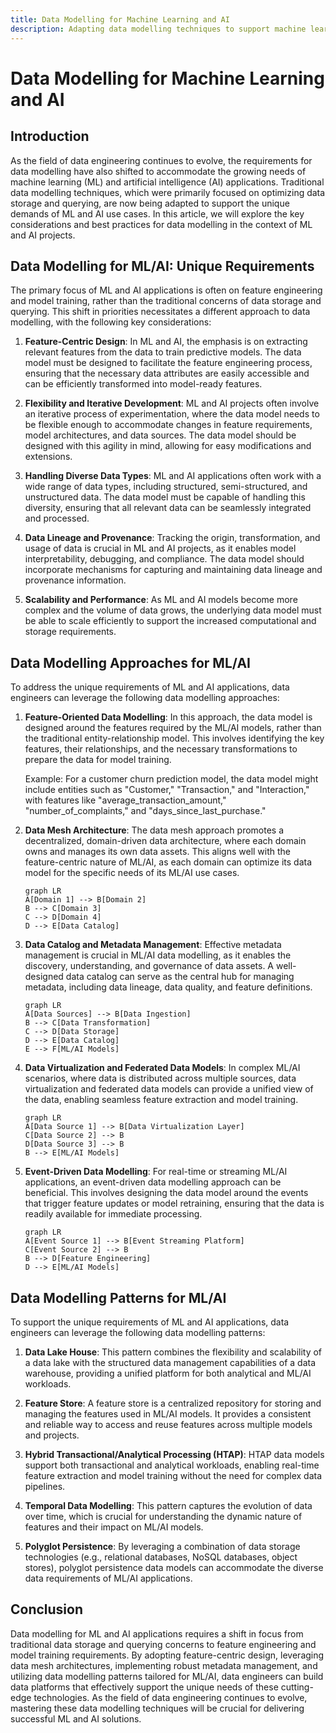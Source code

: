```yaml
---
title: Data Modelling for Machine Learning and AI
description: Adapting data modelling techniques to support machine learning and AI applications
---
```


# Data Modelling for Machine Learning and AI

## Introduction

As the field of data engineering continues to evolve, the requirements for data modelling have also shifted to accommodate the growing needs of machine learning (ML) and artificial intelligence (AI) applications. Traditional data modelling techniques, which were primarily focused on optimizing data storage and querying, are now being adapted to support the unique demands of ML and AI use cases. In this article, we will explore the key considerations and best practices for data modelling in the context of ML and AI projects.

## Data Modelling for ML/AI: Unique Requirements

The primary focus of ML and AI applications is often on feature engineering and model training, rather than the traditional concerns of data storage and querying. This shift in priorities necessitates a different approach to data modelling, with the following key considerations:

1. **Feature-Centric Design**: In ML and AI, the emphasis is on extracting relevant features from the data to train predictive models. The data model must be designed to facilitate the feature engineering process, ensuring that the necessary data attributes are easily accessible and can be efficiently transformed into model-ready features.

2. **Flexibility and Iterative Development**: ML and AI projects often involve an iterative process of experimentation, where the data model needs to be flexible enough to accommodate changes in feature requirements, model architectures, and data sources. The data model should be designed with this agility in mind, allowing for easy modifications and extensions.

3. **Handling Diverse Data Types**: ML and AI applications often work with a wide range of data types, including structured, semi-structured, and unstructured data. The data model must be capable of handling this diversity, ensuring that all relevant data can be seamlessly integrated and processed.

4. **Data Lineage and Provenance**: Tracking the origin, transformation, and usage of data is crucial in ML and AI projects, as it enables model interpretability, debugging, and compliance. The data model should incorporate mechanisms for capturing and maintaining data lineage and provenance information.

5. **Scalability and Performance**: As ML and AI models become more complex and the volume of data grows, the underlying data model must be able to scale efficiently to support the increased computational and storage requirements.

## Data Modelling Approaches for ML/AI

To address the unique requirements of ML and AI applications, data engineers can leverage the following data modelling approaches:

1. **Feature-Oriented Data Modelling**: In this approach, the data model is designed around the features required by the ML/AI models, rather than the traditional entity-relationship model. This involves identifying the key features, their relationships, and the necessary transformations to prepare the data for model training.

   Example: For a customer churn prediction model, the data model might include entities such as "Customer," "Transaction," and "Interaction," with features like "average_transaction_amount," "number_of_complaints," and "days_since_last_purchase."

2. **Data Mesh Architecture**: The data mesh approach promotes a decentralized, domain-driven data architecture, where each domain owns and manages its own data assets. This aligns well with the feature-centric nature of ML/AI, as each domain can optimize its data model for the specific needs of its ML/AI use cases.

   ```mermaid
   graph LR
   A[Domain 1] --> B[Domain 2]
   B --> C[Domain 3]
   C --> D[Domain 4]
   D --> E[Data Catalog]
   ```

3. **Data Catalog and Metadata Management**: Effective metadata management is crucial in ML/AI data modelling, as it enables the discovery, understanding, and governance of data assets. A well-designed data catalog can serve as the central hub for managing metadata, including data lineage, data quality, and feature definitions.

   ```mermaid
   graph LR
   A[Data Sources] --> B[Data Ingestion]
   B --> C[Data Transformation]
   C --> D[Data Storage]
   D --> E[Data Catalog]
   E --> F[ML/AI Models]
   ```

4. **Data Virtualization and Federated Data Models**: In complex ML/AI scenarios, where data is distributed across multiple sources, data virtualization and federated data models can provide a unified view of the data, enabling seamless feature extraction and model training.

   ```mermaid
   graph LR
   A[Data Source 1] --> B[Data Virtualization Layer]
   C[Data Source 2] --> B
   D[Data Source 3] --> B
   B --> E[ML/AI Models]
   ```

5. **Event-Driven Data Modelling**: For real-time or streaming ML/AI applications, an event-driven data modelling approach can be beneficial. This involves designing the data model around the events that trigger feature updates or model retraining, ensuring that the data is readily available for immediate processing.

   ```mermaid
   graph LR
   A[Event Source 1] --> B[Event Streaming Platform]
   C[Event Source 2] --> B
   B --> D[Feature Engineering]
   D --> E[ML/AI Models]
   ```

## Data Modelling Patterns for ML/AI

To support the unique requirements of ML and AI applications, data engineers can leverage the following data modelling patterns:

1. **Data Lake House**: This pattern combines the flexibility and scalability of a data lake with the structured data management capabilities of a data warehouse, providing a unified platform for both analytical and ML/AI workloads.

2. **Feature Store**: A feature store is a centralized repository for storing and managing the features used in ML/AI models. It provides a consistent and reliable way to access and reuse features across multiple models and projects.

3. **Hybrid Transactional/Analytical Processing (HTAP)**: HTAP data models support both transactional and analytical workloads, enabling real-time feature extraction and model training without the need for complex data pipelines.

4. **Temporal Data Modelling**: This pattern captures the evolution of data over time, which is crucial for understanding the dynamic nature of features and their impact on ML/AI models.

5. **Polyglot Persistence**: By leveraging a combination of data storage technologies (e.g., relational databases, NoSQL databases, object stores), polyglot persistence data models can accommodate the diverse data requirements of ML/AI applications.

## Conclusion

Data modelling for ML and AI applications requires a shift in focus from traditional data storage and querying concerns to feature engineering and model training requirements. By adopting feature-centric design, leveraging data mesh architectures, implementing robust metadata management, and utilizing data modelling patterns tailored for ML/AI, data engineers can build data platforms that effectively support the unique needs of these cutting-edge technologies. As the field of data engineering continues to evolve, mastering these data modelling techniques will be crucial for delivering successful ML and AI solutions.